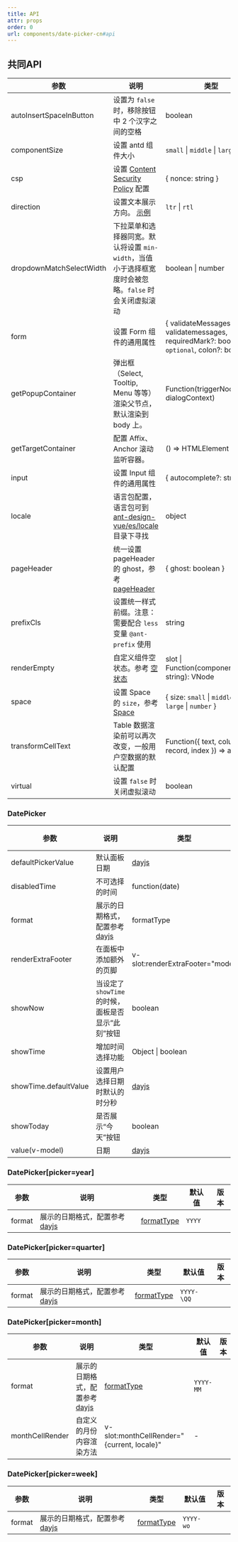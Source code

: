 ```yaml
---
title: API
attr: props
order: 0
url: components/date-picker-cn#api
---
```



## 共同API

| 参数 | 说明 | 类型 | 默认值 | 版本 |
| --- | --- | --- | --- | --- |
| autoInsertSpaceInButton | 设置为 `false` 时，移除按钮中 2 个汉字之间的空格 | boolean | true |  |
| componentSize | 设置 antd 组件大小 | `small` \| `middle` \| `large` | - | 3.0 |
| csp | 设置 [Content Security Policy](https://developer.mozilla.org/en-US/docs/Web/HTTP/CSP) 配置 | { nonce: string } | - |  |
| direction | 设置文本展示方向。 [示例](#components-config-provider-demo-direction) | `ltr` \| `rtl` | `ltr` | 3.0 |
| dropdownMatchSelectWidth | 下拉菜单和选择器同宽。默认将设置 `min-width`，当值小于选择框宽度时会被忽略。`false` 时会关闭虚拟滚动 | boolean \| number | - |  |
| form | 设置 Form 组件的通用属性 | { validateMessages?: validatemessages, requiredMark?: boolean \| `optional`, colon?: boolean} | - | 3.0 |
| getPopupContainer | 弹出框（Select, Tooltip, Menu 等等）渲染父节点，默认渲染到 body 上。 | Function(triggerNode, dialogContext) | () => document.body |  |
| getTargetContainer | 配置 Affix、Anchor 滚动监听容器。 | () => HTMLElement | () => window | 3.0 |
| input | 设置 Input 组件的通用属性 | { autocomplete?: string } | - | 3.0 |
| locale | 语言包配置，语言包可到 [ant-design-vue/es/locale](http://unpkg.com/ant-design-vue/es/locale/) 目录下寻找 | object | - | 1.5.0 |
| pageHeader | 统一设置 pageHeader 的 ghost，参考 [pageHeader](<(https://www.antdv.com/components/page-header)>) | { ghost: boolean } | 'true' | 1.5.0 |
| prefixCls | 设置统一样式前缀。注意：需要配合 `less` 变量 `@ant-prefix` 使用 | string | `ant` |  |
| renderEmpty | 自定义组件空状态。参考 [空状态](https://www.antdv.com/components/empty/) | slot \| Function(componentName: string): VNode | - |  |
| space | 设置 Space 的 `size`，参考 [Space](https://www.antdv.com/components/space) | { size: `small` \| `middle` \| `large` \| `number` } | - | 3.0 |
| transformCellText | Table 数据渲染前可以再次改变，一般用户空数据的默认配置 | Function({ text, column, record, index }) => any | - | 1.5.4 |
| virtual | 设置 `false` 时关闭虚拟滚动 | boolean | - | 3.0 |

### DatePicker

| 参数 | 说明 | 类型 | 默认值 | 版本 |
| --- | --- | --- | --- | --- |
| defaultPickerValue | 默认面板日期 | [dayjs](https://day.js.org/) | - |  |
| disabledTime | 不可选择的时间 | function(date) | - |  |
| format | 展示的日期格式，配置参考 [dayjs](https://day.js.org/docs/zh-CN/display/format) | formatType | `YYYY-MM-DD` |  |
| renderExtraFooter | 在面板中添加额外的页脚 | v-slot:renderExtraFooter="mode" | - |  |
| showNow | 当设定了 `showTime` 的时候，面板是否显示“此刻”按钮 | boolean | - |  |
| showTime | 增加时间选择功能 | Object \| boolean | [TimePicker Options](https://www.antdv.com/components/time-picker/#api) |  |
| showTime.defaultValue | 设置用户选择日期时默认的时分秒 | [dayjs](https://day.js.org/) | dayjs() |  |
| showToday | 是否展示“今天”按钮 | boolean | true |  |
| value(v-model) | 日期 | [dayjs](https://day.js.org/) | - |  |


### DatePicker\[picker=year]

| 参数 | 说明 | 类型 | 默认值 | 版本 |
| --- | --- | --- | --- | --- |
| format | 展示的日期格式，配置参考 [dayjs](https://day.js.org/docs/zh-CN/display/format) | [formatType](#formattype) | `YYYY` |  |

### DatePicker\[picker=quarter]

| 参数 | 说明 | 类型 | 默认值 | 版本 |
| --- | --- | --- | --- | --- |
| format | 展示的日期格式，配置参考 [dayjs](https://day.js.org/docs/zh-CN/display/format) | [formatType](#formattype) | `YYYY-\QQ` |  |

### DatePicker\[picker=month]

| 参数 | 说明 | 类型 | 默认值 | 版本 |
| --- | --- | --- | --- | --- |
| format | 展示的日期格式，配置参考 [dayjs](https://day.js.org/docs/zh-CN/display/format) | [formatType](#formattype) | `YYYY-MM` |  |
| monthCellRender | 自定义的月份内容渲染方法 | v-slot:monthCellRender="{current, locale}" | - |  |

### DatePicker\[picker=week]

| 参数 | 说明 | 类型 | 默认值 | 版本 |
| --- | --- | --- | --- | --- |
| format | 展示的日期格式，配置参考 [dayjs](https://day.js.org/docs/zh-CN/display/format) | [formatType](#formattype) | `YYYY-wo` |  |
